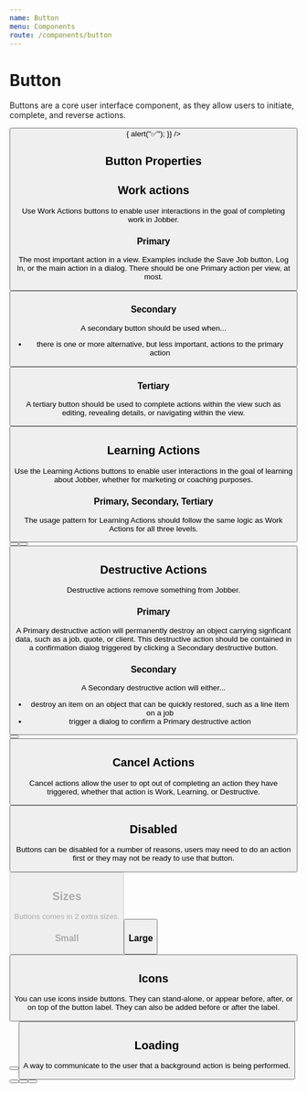 ```yaml
---
name: Button
menu: Components
route: /components/button
---
```



# Button

<ComponentStatus stage="rc" responsive="yes" accessible="yes" />

Buttons are a core user interface component, as they allow users to initiate,
complete, and reverse actions.

<Playground>
  <Button
    label="Submit"
    onClick={() => {
      alert("✅");
    }}
  />
</Playground>

## Button Properties

<Props of={Button} />

## Work actions

Use Work Actions buttons to enable user interactions in the goal of completing
work in Jobber.

### Primary

The most important action in a view. Examples include the Save Job button, Log
In, or the main action in a dialog. There should be one Primary action per view,
at most.

<Playground>
  <Button label="Submit" />
</Playground>

### Secondary

A secondary button should be used when...

- there is one or more alternative, but less important, actions to the primary
  action

<Playground>
  <Button label="Submit" type="secondary" />
</Playground>

### Tertiary

A tertiary button should be used to complete actions within the view such as
editing, revealing details, or navigating within the view.

<Playground>
  <Button label="Submit" type="tertiary" />
</Playground>

## Learning Actions

Use the Learning Actions buttons to enable user interactions in the goal of
learning about Jobber, whether for marketing or coaching purposes.

### Primary, Secondary, Tertiary

The usage pattern for Learning Actions should follow the same logic as Work
Actions for all three levels.

<Playground>
  <Button
    label="Learn More"
    variation="learning"
    url="//getjobber.com"
    external={true}
  />
</Playground>

<Playground>
  <Button
    label="Learn More"
    variation="learning"
    type="secondary"
    url="//getjobber.com"
    external={true}
  />
</Playground>

<Playground>
  <Button
    label="Learn More"
    variation="learning"
    type="tertiary"
    url="//getjobber.com"
    external={true}
  />
</Playground>

## Destructive Actions

Destructive actions remove something from Jobber.

### Primary

A Primary destructive action will permanently destroy an object carrying
signficant data, such as a job, quote, or client. This destructive action should
be contained in a confirmation dialog triggered by clicking a Secondary
destructive button.

### Secondary

A Secondary destructive action will either...

- destroy an item on an object that can be quickly restored, such as a line item
  on a job
- trigger a dialog to confirm a Primary destructive action

<Playground>
  <Button label="Delete" variation="destructive" />
</Playground>

<Playground>
  <Button label="Delete" variation="destructive" type="secondary" />
</Playground>

## Cancel Actions

Cancel actions allow the user to opt out of completing an action they have
triggered, whether that action is Work, Learning, or Destructive.

<Playground>
  <Button label="Cancel" variation="cancel" />
</Playground>

## Disabled

Buttons can be disabled for a number of reasons, users may need to do an action
first or they may not be ready to use that button.

<Playground>
  <Button label="Submit" disabled />
</Playground>

## Sizes

Buttons comes in 2 extra sizes.

### Small

<Playground>
  <Button label="Submit" size="small" />
</Playground>

### Large

<Playground>
  <Button label="Submit" size="large" />
</Playground>

## Icons

You can use icons inside buttons. They can stand-alone, or appear before, after,
or on top of the button label. They can also be added before or after the label.

<Playground>
  <Button label="More" type="secondary" icon="more" />
  <Button
    label="Actions"
    type="secondary"
    icon="arrowDown"
    iconOnRight={true}
  />
</Playground>

## Loading

A way to communicate to the user that a background action is being performed.

<Playground>
  <Button
    label="Deleting..."
    type="primary"
    variation="destructive"
    loading={true}
  />
  <Button
    label="Loading..."
    type="tertiary"
    variation="learning"
    loading={true}
  />
  <Button label="Canceling..." variation="cancel" loading={true} />
</Playground>
